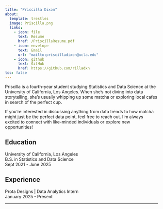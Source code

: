 ```yaml
---
title: "Priscilla Dixon"
about:
  template: trestles
  image: Priscilla.png
  links: 
    - icon: file
      text: Resume
      href: /PriscillaResume.pdf
    - icon: envelope
      text: Email
      url: "mailto:priscilladixon@ucla.edu"
    - icon: github
      text: GitHub
      href: https://github.com/rilladxn
toc: false
---
```


Priscilla is a fourth-year student studying Statistics and Data Science at the University of California, Los Angeles. When she\’s not diving into data storytelling, she\’s usually whipping up some matcha or exploring local cafes in search of the perfect cup.

If you\’re interested in discussing anything from data trends to how matcha might just be the perfect data point, feel free to reach out. I\’m always excited to connect with like-minded individuals or explore new opportunities!

## Education

University of California, Los Angeles <br>
B.S. in Statistics and Data Science <br> 
Sept 2021 - June 2025

## Experience

Prota Designs \| Data Analytics Intern <br>
January 2025 - Present

---
